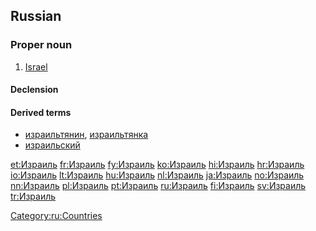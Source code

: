 ==Russian==
{{wikipedia|lang=ru}}

===Proper noun===
{{head|ru|proper noun|g=m|tr=Izráil’}}

# [[Israel]]

====Declension====
{{ru-noun-inan-ь-1-m-unc|Израил|Изра́ил}}

====Derived terms====
* [[израильтянин]], [[израильтянка]]
* [[израильский]]

[[Category:ru:Countries]]

[[et:Израиль]]
[[fr:Израиль]]
[[fy:Израиль]]
[[ko:Израиль]]
[[hi:Израиль]]
[[hr:Израиль]]
[[io:Израиль]]
[[lt:Израиль]]
[[hu:Израиль]]
[[nl:Израиль]]
[[ja:Израиль]]
[[no:Израиль]]
[[nn:Израиль]]
[[pl:Израиль]]
[[pt:Израиль]]
[[ru:Израиль]]
[[fi:Израиль]]
[[sv:Израиль]]
[[tr:Израиль]]